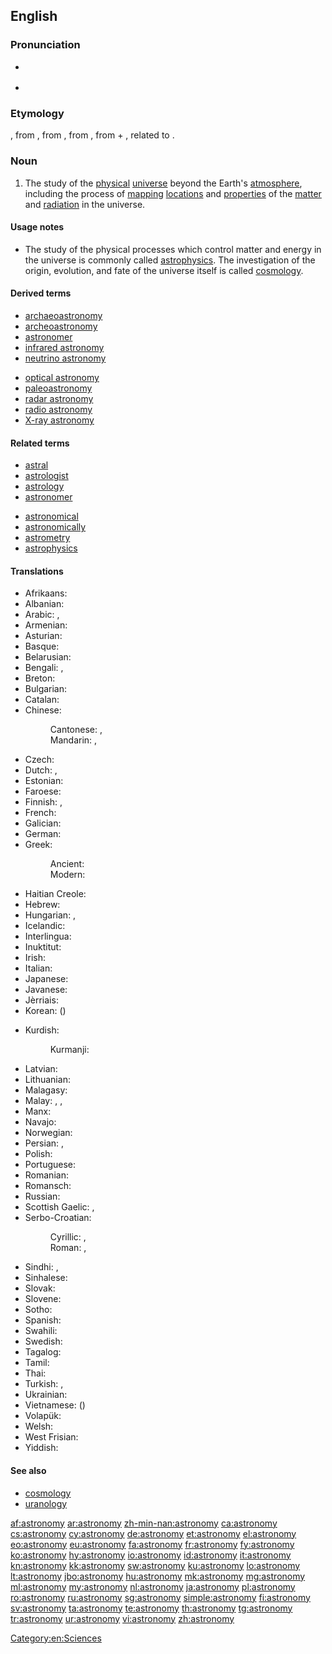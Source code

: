 ==English==

{{wikipedia}}

===Pronunciation===
* {{a|GenAm}} {{IPA|/əˈstɹɑnəˌmi/}}
* {{audio|en-us-astronomy.ogg|Audio (US)}}

===Etymology===
{{etyl|fro}} {{term|astronomie|lang=fro}}, from {{etyl|la}} {{term|astronomia|lang=la}}, from {{etyl|grc}} {{term|ἀστρονομία|tr=astronomia|lang=grc|sc=polytonic}}, from {{term|ἄστρον||star|tr=astron|lang=grc|sc=polytonic}}, from {{etyl|ine-pro|en}} {{recons|h₂stḗr||star|lang=ine-pro}} + {{term|νόμος||arranging, regulating|tr=nomos|lang=grc|sc=polytonic}}, related to {{term|νέμω||I deal out|tr=nemō|lang=grc|sc=polytonic}}.

===Noun===
{{en-noun|astronomies}}

# The study of the [[physical]] [[universe]] beyond the Earth's [[atmosphere]], including the process of [[mapping]] [[locations]] and [[properties]] of the [[matter]] and [[radiation]] in the universe.

====Usage notes====
* The study of the physical processes which control matter and energy in the universe is commonly called [[astrophysics]]. The investigation of the origin, evolution, and fate of the universe itself is called [[cosmology]].

====Derived terms====
{{der-top|}}
* [[archaeoastronomy]]
* [[archeoastronomy]]
* [[astronomer]]
* [[infrared astronomy]]
* [[neutrino astronomy]]
{{der-mid}}
* [[optical astronomy]]
* [[paleoastronomy]]
* [[radar astronomy]]
* [[radio astronomy]]
* [[X-ray astronomy]]
{{der-bottom}}

====Related terms====
{{rel-top|}}
* [[astral]]
* [[astrologist]]
* [[astrology]]
* [[astronomer]]
{{rel-mid}}
* [[astronomical]]
* [[astronomically]]
* [[astrometry]]
* [[astrophysics]]
{{rel-bottom}}

====Translations====

{{trans-top|study of the physical universe beyond the Earth's atmosphere}}
* Afrikaans: {{t-|af|Sterrekunde}}
* Albanian: {{t+|sq|astronomi}}
* Arabic: {{t-|ar|فلك}}, {{t-|ar|علم الفلك|m|tr='ilm al-falak}}
* Armenian: {{t-|hy|աստղագիտություն|tr=astġagitut'yun}}
* Asturian: {{t-|ast|astronomía|f}}
* Basque: {{t+|eu|astronomia}}
* Belarusian: {{t-|be|астраномія|sc=Cyrl}}
* Bengali: {{t-|bn|জ্যোতির্বিজ্ঞান|sc=Beng}}, {{t+|bn|জ্যোতির্বিদ্যা}}
* Breton: {{t-|br|steredoniezh|f}}
* Bulgarian: {{t-|bg|астрономия|f}}
* Catalan: {{t+|ca|astronomia|f}}
* Chinese:
*: Cantonese: {{tø|yue|天文學|sc=Hani}}, {{tø|yue|天文学|tr=tin1 man4 hok6|sc=Hani}}
*: Mandarin: {{t|cmn|天文學|sc=Hani}}, {{t|cmn|天文学|tr=tiānwénxué|sc=Hani}}
* Czech: {{t+|cs|astronomie|f}}
* Dutch: {{t+|nl|astronomie|f}}, {{t+|nl|sterrenkunde|f}}
* Estonian: {{t+|et|astronoomia}}
* Faroese: {{t-|fo|stjørnufrøði|f}}
* Finnish: {{t+|fi|tähtitiede}}, {{t+|fi|astronomia}}
* French: {{t+|fr|astronomie|f}}
* Galician: {{t+|gl|astronomía|f}}
* German: {{t+|de|Astronomie|f}}
* Greek:
*: Ancient: {{tø|grc|ἀστρονομία|f}}
*: Modern: {{t+|el|αστρονομία|f|tr=astronomía}}
* Haitian Creole: {{tø|ht|astwonomi}}
* Hebrew: {{t+|he|אסטרונומיה|f}}
* Hungarian: {{t+|hu|csillagászat}}, {{t+|hu|asztronómia}}
* Icelandic: {{t+|is|stjörnufræði|f}}
* Interlingua: {{t+|ia|astronomia}}
* Inuktitut: {{t|iu|ᓯᓚᓯᐅᕐᓂᖅ|tr=sulasuurniq |sc=Cans}}
* Irish: {{t+|ga|réalteolaíocht|f}}
* Italian: {{t+|it|astronomia|f}}
* Japanese: {{t+|ja|天文学|tr=てんもんがく, tenmongaku}}
* Javanese: {{t-|jv|Astronomi}}
* Jèrriais: {{tø|roa-jer|astronomie|f}}
* Korean: {{t+|ko|천문학|tr=cheonmunhak}} ({{t+|ko|天文學}})
{{trans-mid}}
* Kurdish:
*: Kurmanji: {{t+|kmr|stêrnasî|f}}
* Latvian: {{t+|lv|astronomija}}
* Lithuanian: {{t+|lt|astronomija|f}}
* Malagasy: {{t+|mg|astrônômia}}
* Malay: {{t-|ms|astronomi}}, {{t-|ms|ilmu falak}}, {{t-|ms|kaji bintang}}
* Manx: {{t-|gv|rollageydys}}
* Navajo: {{tø|nv|sǫʼ naalkaah}}
* Norwegian: {{t+|no|astronomi|m}}
* Persian: {{t+|fa|نجوم}}, {{t+|fa|ستاره‌شناسی}}
* Polish: {{t+|pl|astronomia|f}}
* Portuguese: {{t+|pt|astronomia|f}}
* Romanian: {{t+|ro|astronomie|f}}
* Romansch: {{t-|rm|astronomia|f}}
* Russian: {{t+|ru|астрономия|f|tr=astronómija}}
* Scottish Gaelic: {{t-|gd|speuradaireachd|f}}, {{t-|gd|reul-eòlas|m}}
* Serbo-Croatian:
*: Cyrillic: {{t-|sh|астрономија|f}}, {{t-|sh|звјездознанство|n}}
*: Roman: {{t+|sh|astronomija|f}}, {{t-|sh|zvjezdoznanstvo|n}}
* Sindhi: {{t-|sd|نَجمِيات|sc=sd-Arab}}, {{t-|sd|نَجمِيات|tr=najmiyaat|sc=sd-Arab}}
* Sinhalese: {{t-|si|තාරකා විද්‍යාව|sc=Sinh}}
* Slovak: {{t-|sk|astronómia}}
* Slovene: {{t+|sl|astronomija|f}}
* Sotho: {{t-|st|bolepi}}
* Spanish: {{t+|es|astronomía|f}}
* Swahili: {{t+|sw|falaki}}
* Swedish: {{t+|sv|astronomi|c}}
* Tagalog: {{t-|tl|astronomiya}}
* Tamil: {{t+|ta|வானியல்|tr=vAniyal|sc=Taml}}
* Thai: {{t-|th|ดาราศาสตร์}}
* Turkish: {{t+|tr|gökbilim}}, {{t+|tr|astronomi}}
* Ukrainian: {{t-|uk|Астрономія}}
* Vietnamese: {{t+|vi|thiên văn học}} ({{t-|vi|天文學}})
* Volapük: {{t+|vo|stelav}}
* Welsh: {{t+|cy|seryddiaeth|f}}
* West Frisian: {{t+|fy|stjerrekunde|n}}
* Yiddish: {{t-|yi|אַסטראָנמיע|f|tr=astronomie|sc=Hebr}}
{{trans-bottom}}

====See also====
* [[cosmology]]
* [[uranology]]

[[Category:en:Sciences]]

[[af:astronomy]]
[[ar:astronomy]]
[[zh-min-nan:astronomy]]
[[ca:astronomy]]
[[cs:astronomy]]
[[cy:astronomy]]
[[de:astronomy]]
[[et:astronomy]]
[[el:astronomy]]
[[eo:astronomy]]
[[eu:astronomy]]
[[fa:astronomy]]
[[fr:astronomy]]
[[fy:astronomy]]
[[ko:astronomy]]
[[hy:astronomy]]
[[io:astronomy]]
[[id:astronomy]]
[[it:astronomy]]
[[kn:astronomy]]
[[kk:astronomy]]
[[sw:astronomy]]
[[ku:astronomy]]
[[lo:astronomy]]
[[lt:astronomy]]
[[jbo:astronomy]]
[[hu:astronomy]]
[[mk:astronomy]]
[[mg:astronomy]]
[[ml:astronomy]]
[[my:astronomy]]
[[nl:astronomy]]
[[ja:astronomy]]
[[pl:astronomy]]
[[ro:astronomy]]
[[ru:astronomy]]
[[sg:astronomy]]
[[simple:astronomy]]
[[fi:astronomy]]
[[sv:astronomy]]
[[ta:astronomy]]
[[te:astronomy]]
[[th:astronomy]]
[[tg:astronomy]]
[[tr:astronomy]]
[[ur:astronomy]]
[[vi:astronomy]]
[[zh:astronomy]]